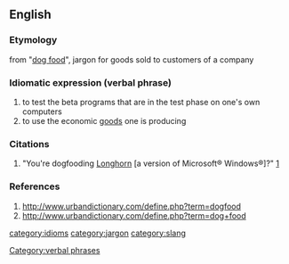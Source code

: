 ==English==
===Etymology===
from "[[dog food]]", jargon for goods sold to customers of a company
===Idiomatic expression (verbal phrase)===
#to test the beta programs that are in the test phase on one's own computers
#to use the economic [[good]]s one is producing

===Citations===
#"You're dogfooding [[w:Longhorn|Longhorn]] [a version of Microsoft® Windows®]?" [http://channel9.msdn.com/default.aspx]
===References===
#http://www.urbandictionary.com/define.php?term=dogfood
#http://www.urbandictionary.com/define.php?term=dog+food

[[category:idioms]]
[[category:jargon]]
[[category:slang]]
[[Category:verbal phrases]]